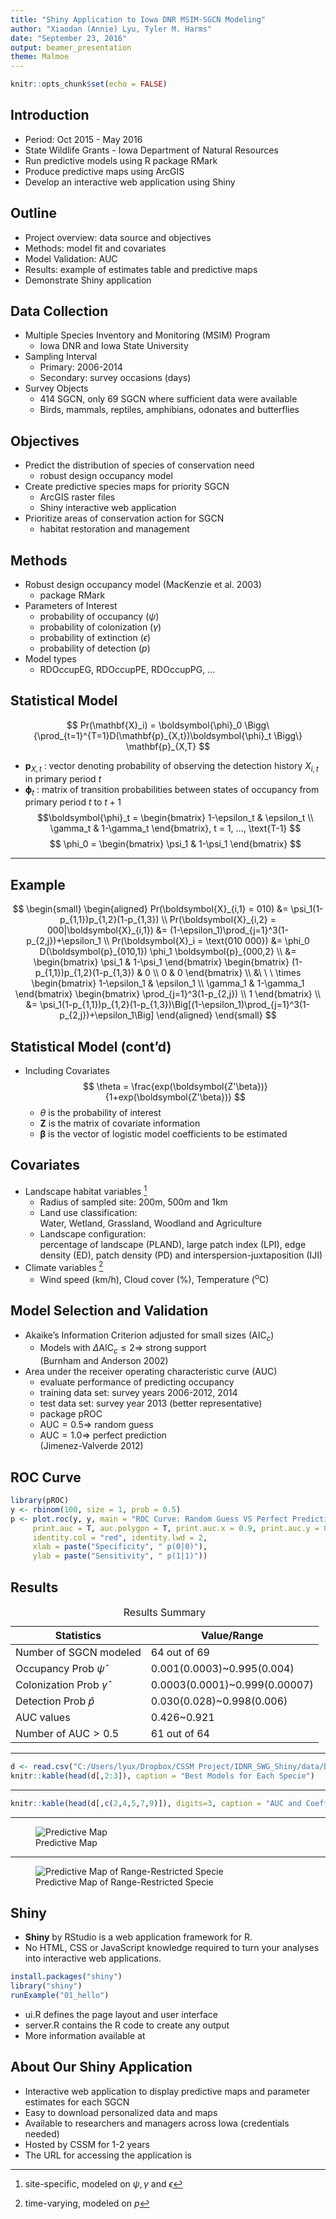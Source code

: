 ```yaml
---
title: "Shiny Application to Iowa DNR MSIM-SGCN Modeling"
author: "Xiaodan (Annie) Lyu, Tyler M. Harms"
date: "September 23, 2016"
output: beamer_presentation
theme: Malmoe
---
```


```r
knitr::opts_chunk$set(echo = FALSE)
```

## Introduction

- Period: Oct 2015 - May 2016
- State Wildlife Grants - Iowa Department of Natural Resources
- Run predictive models using R package RMark
- Produce predictive maps using ArcGIS
- Develop an interactive web application using Shiny 

## Outline

- Project overview: data source and objectives
- Methods: model fit and covariates
- Model Validation: AUC
- Results: example of estimates table and predictive maps
- Demonstrate Shiny application

## Data Collection

- Multiple Species Inventory and Monitoring (MSIM) Program  
    + Iowa DNR and Iowa State University
- Sampling Interval  
    + Primary: 2006-2014
    + Secondary: survey occasions (days)
- Survey Objects  
    + 414 SGCN, only 69 SGCN where sufficient data were available
    + Birds, mammals, reptiles, amphibians, odonates and butterflies

## Objectives

- Predict the distribution of species of conservation need  
    + robust design occupancy model
- Create predictive species maps for priority SGCN  
    + ArcGIS raster files
    + Shiny interactive web application
- Prioritize areas of conservation action for SGCN  
    + habitat restoration and management

## Methods

- Robust design occupancy model (MacKenzie et al. 2003)  
    + package RMark
- Parameters of Interest  
    + probability of occupancy ($\psi$)
    + probability of colonization ($\gamma$)
    + probability of extinction ($\epsilon$)
    + probability of detection ($p$)
- Model types
    + RDOccupEG, RDOccupPE, RDOccupPG, ...

## Statistical Model

$$ Pr(\mathbf{X}_i) = \boldsymbol{\phi}_0 \Bigg\{\prod_{t=1}^{T=1}D(\mathbf{p}_{X,t})\boldsymbol{\phi}_t \Bigg\} \mathbf{p}_{X,T} $$

- $\mathbf{p}_{X,t}$ : vector denoting probability of observing the detection history $X_{i,t}$ in primary period $t$
- $\boldsymbol{\phi}_t$ : matrix of transition probabilities between states of occupancy from primary period $t$ to $t+1$
$$\boldsymbol{\phi}_t = \begin{bmatrix} 1-\epsilon_t & \epsilon_t \\ \gamma_t & 1-\gamma_t \end{bmatrix}, t = 1, ..., \text{T-1} $$
$$ \phi_0 = \begin{bmatrix} \psi_1 & 1-\psi_1 \end{bmatrix} $$

----    

## Example

$$
\begin{small}
\begin{aligned}
Pr(\boldsymbol{X}_{i,1} = 010) &= \psi_1(1-p_{1,1})p_{1,2}(1-p_{1,3}) \\
Pr(\boldsymbol{X}_{i,2} = 000|\boldsymbol{X}_{i,1}) &= (1-\epsilon_1)\prod_{j=1}^3(1-p_{2,j})+\epsilon_1 \\
Pr(\boldsymbol{X}_i = \text{010 000}) &= \phi_0 D(\boldsymbol{p}_{010,1}) \phi_1 \boldsymbol{p}_{000,2} \\
&= \begin{bmatrix} \psi_1 & 1-\psi_1 \end{bmatrix} 
\begin{bmatrix} (1-p_{1,1})p_{1,2}(1-p_{1,3}) & 0 \\ 0 & 0 \end{bmatrix} \\
&\ \ \ \times \begin{bmatrix} 1-\epsilon_1 & \epsilon_1 \\ \gamma_1 & 1-\gamma_1 \end{bmatrix} 
\begin{bmatrix} \prod_{j=1}^3(1-p_{2,j}) \\ 1 \end{bmatrix} \\
&= \psi_1(1-p_{1,1})p_{1,2}(1-p_{1,3})\Big[(1-\epsilon_1)\prod_{j=1}^3(1-p_{2,j})+\epsilon_1\Big]
\end{aligned}
\end{small}
$$

## Statistical Model (cont'd)

- Including Covariates
$$ \theta = \frac{exp(\boldsymbol{Z'\beta})}{1+exp(\boldsymbol{Z'\beta})} $$
    + $\theta$ is the probability of interest
    + $\mathbf{Z}$ is the matrix of covariate information
    + $\boldsymbol{\beta}$ is the vector of logistic model coefficients to be estimated

## Covariates    

- Landscape habitat variables [^1]
    + Radius of sampled site: 200m, 500m and 1km
    + Land use classification:   
      Water, Wetland, Grassland, Woodland and Agriculture
    + Landscape configuration:  
      percentage of landscape (PLAND), large patch index (LPI),
      edge density (ED), patch density (PD) and interspersion-juxtaposition (IJI)
- Climate variables [^2]
    + Wind speed (km/h), Cloud cover (%), Temperature ($^\text{o}\text{C}$)

[^1]: site-specific, modeled on $\psi, \gamma$ and $\epsilon$
[^2]: time-varying, modeled on $p$

## Model Selection and Validation

- Akaike's Information Criterion adjusted for small sizes ($\text{AIC}_c$)  
    + Models with $\Delta \text{AIC}_c \leq 2 \Rightarrow$  strong support  
      (Burnham and Anderson 2002)
- Area under the receiver operating characteristic curve (AUC)  
    + evaluate performance of predicting occupancy
    + training data set: survey years 2006-2012, 2014
    + test data set: survey year 2013 (better representative)
    + package pROC
    + $\text{AUC} = 0.5 \Rightarrow$ random guess
    + $\text{AUC} = 1.0 \Rightarrow$ perfect prediction  
      (Jimenez-Valverde 2012)

## ROC Curve

```r
library(pROC)
y <- rbinom(100, size = 1, prob = 0.5)
p <- plot.roc(y, y, main = "ROC Curve: Random Guess VS Perfect Prediction",
     print.auc = T, auc.polygon = T, print.auc.x = 0.9, print.auc.y = 0.9,
     identity.col = "red", identity.lwd = 2,
     xlab = paste("Specificity", " p(0|0)"),
     ylab = paste("Sensitivity", " p(1|1)"))
```       

## Results

:   Results Summary  

| Statistics | Value/Range | 
| ------------ | -------- |
| Number of SGCN modeled | 64 out of 69 |
| Occupancy Prob $\hat\psi$ | 0.001(0.0003)~0.995(0.004) |
| Colonization Prob $\hat\gamma$ | 0.0003(0.0001)~0.999(0.00007) |
| Detection Prob $\hat p$ | 0.030(0.028)~0.998(0.006) |
| AUC values | 0.426~0.921 |
| Number of $\text{AUC} > 0.5$ | 61 out of 64 |

----

```r
d <- read.csv("C:/Users/lyux/Dropbox/CSSM Project/IDNR_SWG_Shiny/data/Bird_All_Woodland_Estimate.csv")
knitr::kable(head(d[,2:3]), caption = "Best Models for Each Specie")
```      

----

```r
knitr::kable(head(d[,c(2,4,5,7,9)]), digits=3, caption = "AUC and Coefficients Estimates under Best Model")
```

----

![Predictive Map](images/YBCUGam.png)

----

![Predictive Map of Range-Restricted Specie](images/RSHAPsi.png)

## Shiny

- **Shiny** by RStudio is a web application framework for R.  
- No HTML, CSS or JavaScript knowledge required to turn your analyses into interactive web applications.

```r
install.packages("shiny")
library("shiny")
runExample("01_hello")
```

- ui.R defines the page layout and user interface
- server.R contains the R code to create any output
- More information available at [\colorbox{yellow}{Shiny Webpage}](http://shiny.rstudio.com/)

## About Our Shiny Application

- Interactive web application to display predictive maps and parameter estimates for each SGCN
- Easy to download personalized data and maps
- Available to researchers and managers across Iowa (credentials needed)
- Hosted by CSSM for 1-2 years
- The URL for accessing the application is [\colorbox{yellow}{https://dnrswg.cssm.iastate.edu/}](https://dnrswg.cssm.iastate.edu/)

